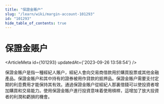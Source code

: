 ```yaml
---
title: "保證金賬户"
slug: "/learn/wiki/margin-account-101293"
id: "101293"
hide_table_of_contents: true
---
```



# 保證金賬户

<ArticleMeta id={101293} updatedAt={'2023-09-26 13:58:54'} />
<div className='border-solid border-b border-t-0 my-4 border-[var(--ifm-color-gray-300)]' />

保證金賬户是指一種經紀人賬户，經紀人會向交易商借款用於購買股票或其他金融產品。保證金賬户和其中持有的證券被用作貸款的抵押品。保證金賬户需要支付定期的利息費用才能保持其有效。通過保證金賬户從經紀人那裏借錢可以使投資者增加購買和交易能力。使用保證金賬户進行投資意味着使用槓桿，這增加了放大投資者的利潤和虧損的機會。
